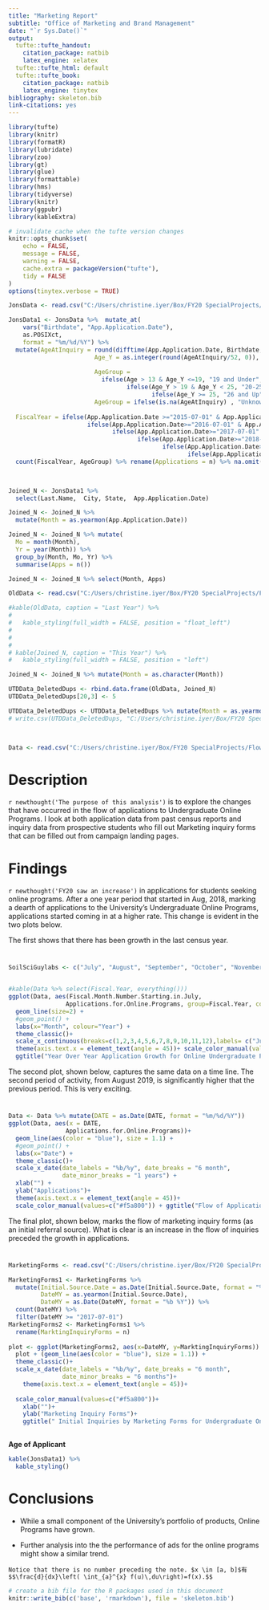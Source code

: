 ```yaml
---
title: "Marketing Report"
subtitle: "Office of Marketing and Brand Management"
date: "`r Sys.Date()`"
output:
  tufte::tufte_handout:
    citation_package: natbib
    latex_engine: xelatex
  tufte::tufte_html: default
  tufte::tufte_book:
    citation_package: natbib
    latex_engine: tinytex
bibliography: skeleton.bib
link-citations: yes
---
```


```r
library(tufte)
library(knitr)
library(formatR)
library(lubridate)
library(zoo)
library(gt)
library(glue)
library(formattable)
library(hms)
library(tidyverse)
library(knitr)
library(ggpubr)
library(kableExtra)

# invalidate cache when the tufte version changes
knitr::opts_chunk$set(
	echo = FALSE,
	message = FALSE,
	warning = FALSE,
	cache.extra = packageVersion("tufte"),
	tidy = FALSE
)
options(tinytex.verbose = TRUE)
```

```r

JonsData <- read.csv("C:/Users/christine.iyer/Box/FY20 SpecialProjects/FlowOfApps_OnlinePrograms/Data/newCensusDatatoBeAnalyzed.csv", header = T, stringsAsFactors = F)
```


```r
JonsData1 <- JonsData %>%  mutate_at(
    vars("Birthdate", "App.Application.Date"), 
    as.POSIXct,
    format = "%m/%d/%Y") %>%
  mutate(AgeAtInquiry = round(difftime(App.Application.Date, Birthdate, units = "weeks"),0), 
                        Age_Y = as.integer(round(AgeAtInquiry/52, 0)), 
                        
                        AgeGroup = 
                          ifelse(Age > 13 & Age_Y <=19, "19 and Under", 
                                 ifelse(Age_Y > 19 & Age_Y < 25, "20-25", 
                                        ifelse(Age_Y >= 25, "26 and Up", "Unknown"))), 
                        AgeGroup = ifelse(is.na(AgeAtInquiry) , "Unknown", AgeGroup), 
         
  FiscalYear = ifelse(App.Application.Date >="2015-07-01" & App.Application.Date <= "2016-06-30", "FY16", 
                      ifelse(App.Application.Date>="2016-07-01" & App.Application.Date <= "2017-06-30", "FY17",
                             ifelse(App.Application.Date>="2017-07-01" & App.Application.Date <= "2018-06-30", "FY18",
                                    ifelse(App.Application.Date>="2018-07-01" & App.Application.Date <= "2019-06-30", "FY19",
                                           ifelse(App.Application.Date>="2019-07-01" & App.Application.Date <= "2020-06-30", "FY20",
                                                  ifelse(App.Application.Date>="2020-07-01" & App.Application.Date <= "2021-06-30", "FY21","FY15 or earlier"))))))) %>% 
  count(FiscalYear, AgeGroup) %>% rename(Applications = n) %>% na.omit()

  

```

```r
Joined_N <- JonsData1 %>% 
  select(Last.Name,  City, State,  App.Application.Date) 

Joined_N <- Joined_N %>% 
  mutate(Month = as.yearmon(App.Application.Date))

Joined_N <- Joined_N %>% mutate(
  Mo = month(Month), 
  Yr = year(Month)) %>% 
  group_by(Month, Mo, Yr) %>% 
  summarise(Apps = n())

Joined_N <- Joined_N %>% select(Month, Apps)

OldData <- read.csv("C:/Users/christine.iyer/Box/FY20 SpecialProjects/FlowOfApps_OnlinePrograms/Data/LastYearData.csv", header = T, stringsAsFactors = F)

#kable(OldData, caption = "Last Year") %>%
#   
#   kable_styling(full_width = FALSE, position = "float_left")
# 
# 
# 
# kable(Joined_N, caption = "This Year") %>%
#   kable_styling(full_width = FALSE, position = "left")

Joined_N <- Joined_N %>% mutate(Month = as.character(Month))

UTDData_DeletedDups <- rbind.data.frame(OldData, Joined_N)
UTDData_DeletedDups[20,3] <- 5

UTDData_DeletedDups <- UTDData_DeletedDups %>% mutate(Month = as.yearmon(Month, format = "%b %Y")) %>% na.omit()
# write.csv(UTDData_DeletedDups, "C:/Users/christine.iyer/Box/FY20 SpecialProjects/FlowOfApps_OnlinePrograms/Data/TidiedDataAll.csv", row.names = F)

  
```

```r
Data <- read.csv("C:/Users/christine.iyer/Box/FY20 SpecialProjects/FlowOfApps_OnlinePrograms/Data/TidiedDataAll.csv", header = T, stringsAsFactors = F)
```


# Description

`r newthought('The purpose of this analysis')` is to explore the changes that have occurred in the flow of applications to Undergraduate Online Programs. I look at both application data from past census reports and inquiry data from prospective students who fill out Marketing inquiry forms that can be filled out from campaign landing pages.



    

# Findings


`r newthought('FY20 saw an increase')` in applications for students seeking online programs. After a one year period that started in Aug, 2018, marking a dearth of applications to the University's Undergraduate Online Programs, applications started coming in at a higher rate. This change is evident in the two plots below. 

The first shows that there has been growth in the last census year.

# 

```r
SoilSciGuylabs <- c("July", "August", "September", "October", "November", "December", "January", "February", "March", "April" ,"May", "June")


#kable(Data %>% select(Fiscal.Year, everything()))
ggplot(Data, aes(Fiscal.Month.Number.Starting.in.July,
                Applications.for.Online.Programs, group=Fiscal.Year, colour=Fiscal.Year))+
  geom_line(size=2) +
  #geom_point() +
  labs(x="Month", colour="Year") +
  theme_classic()+  
  scale_x_continuous(breaks=c(1,2,3,4,5,6,7,8,9,10,11,12),labels= c("Jul", "Aug", "Sep", "Oct", "Nov", "Dec", "Jan", "Feb", "Mar", "Apr" ,"May", "Jun"))+ 
  theme(axis.text.x = element_text(angle = 45))+ scale_color_manual(values=c("#0e1033", "#731012", "#f5a800","#60c7d1")) +
  ggtitle("Year Over Year Application Growth for Online Undergraduate Programs ")


```

The second plot, shown below, captures the same data on a time line. The second period of activity, from August 2019, is significantly higher that the previous period. This is very exciting.

#

```r
Data <- Data %>% mutate(DATE = as.Date(DATE, format = "%m/%d/%Y"))
ggplot(Data, aes(x = DATE,
                Applications.for.Online.Programs))+
  geom_line(aes(color = "blue"), size = 1.1) +
  #geom_point() +
  labs(x="Date") +
  theme_classic()+  
  scale_x_date(date_labels = "%b/%y", date_breaks = "6 month",
               date_minor_breaks = "1 years") +
  xlab("") + 
  ylab("Applications")+
  theme(axis.text.x = element_text(angle = 45))+ 
  scale_color_manual(values=c("#f5a800")) + ggtitle("Flow of Applications for Undergraduate Online Programs: July 2017 - October 2020 ")+ theme(legend.position = "none") 
```


The final plot, shown below, marks the flow of marketing inquiry forms (as an initial referral source). What is clear is an increase in the flow of inquiries preceded the growth in applications. 

#

```r
MarketingForms <- read.csv("C:/Users/christine.iyer/Box/FY20 SpecialProjects/FlowOfApps_OnlinePrograms/Data/MarketingInquiryForms.csv", header = T, stringsAsFactors = F)

MarketingForms1 <- MarketingForms %>% 
  mutate(Initial.Source.Date = as.Date(Initial.Source.Date, format = "%m/%d/%Y"),
         DateMY = as.yearmon(Initial.Source.Date), 
         DateMY = as.Date(DateMY, format = "%b %Y")) %>% 
  count(DateMY) %>% 
  filter(DateMY >= "2017-07-01") 
MarketingForms2 <- MarketingForms1 %>% 
  rename(MarktingInquiryForms = n)
  
plot <- ggplot(MarketingForms2, aes(x=DateMY, y=MarktingInquiryForms))
  plot + (geom_line(aes(color = "blue"), size = 1.1)) +
  theme_classic()+ 
  scale_x_date(date_labels = "%b/%y", date_breaks = "6 month",
               date_minor_breaks = "6 months")+ 
    theme(axis.text.x = element_text(angle = 45))+
    
  scale_color_manual(values=c("#f5a800"))+ 
    xlab("")+
    ylab("Marketing Inquiry Forms")+ 
    ggtitle(" Initial Inquiries by Marketing Forms for Undergraduate Online Programs")+ theme(legend.position = "none") 
    
```

__Age of Applicant__

```r
kable(JonsData1) %>% 
  kable_styling()
```


# Conclusions

 
* While a small component of the University's portfolio of products, Online Programs have grown. 

* Further analysis into the the performance of ads for the online programs might show a similar trend. 

\href{https://www.wrike.com/open.htm?id=589938175}{{\color{blue}{\underline{Wrike Project Details}}}}

\href{https://github.com/edithbird/online-programs-application-flow}{{\color{blue}{\underline{Github Repository}}}}

```marginfigure
Notice that there is no number preceding the note. $x \in [a, b]$有
$$\frac{d}{dx}\left( \int_{a}^{x} f(u)\,du\right)=f(x).$$
```





```r
# create a bib file for the R packages used in this document
knitr::write_bib(c('base', 'rmarkdown'), file = 'skeleton.bib')
```
